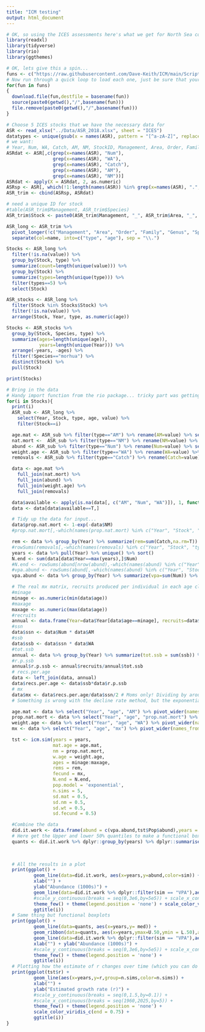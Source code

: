 ```yaml
---
title: "ICM testing"
output: html_document
---
```


```r
# OK, so using the ICES assessments here's what we get for North Sea cod.
library(readxl)
library(tidyverse)
library(rio)
library(ggthemes)

# OK, lets give this a spin...
funs <- c("https://raw.githubusercontent.com/Dave-Keith/ICM/main/Scripts/functions/backwards_sim.r")
# Now run through a quick loop to load each one, just be sure that your working directory is read/write!
for(fun in funs) 
{
  download.file(fun,destfile = basename(fun))
  source(paste0(getwd(),"/",basename(fun)))
  file.remove(paste0(getwd(),"/",basename(fun)))
}

# Choose 5 ICES stocks that we have the necessary data for
ASR <- read_xlsx("../Data/ASR_2018.xlsx", sheet = "ICES")
datatypes <- unique(gsub(x = names(ASR), pattern = "[^a-zA-Z]", replacement=""))
# we want:
# Year, Num, WA, Catch, AM, NM, StockID, Management, Area, Order, Family, Genus, Species
ASRdat <- ASR[,c(grep(x=names(ASR), "Num"),
                 grep(x=names(ASR), "WA"),
                 grep(x=names(ASR), "Catch"),
                 grep(x=names(ASR), "AM"),
                 grep(x=names(ASR), "NM"))]
ASRdat <- apply(X = ASRdat, 2, as.numeric)
ASRsp <- ASR[, which(!1:length(names(ASR)) %in% grep(x=names(ASR), ".", fixed=T))]
ASR_trim <- cbind(ASRsp, ASRdat)

# need a unique ID for stock
#table(ASR_trim$Management, ASR_trim$Species)
ASR_trim$Stock <- paste0(ASR_trim$Management, "_", ASR_trim$Area, "_", ASR_trim$Genus, "_", ASR_trim$Species)

ASR_long <- ASR_trim %>%
  pivot_longer(!c("Management", "Area", "Order", "Family", "Genus", "Species", "Stock", "Year")) %>%
  separate(col=name, into=c("type", "age"), sep = "\\.")

Stocks <- ASR_long %>%
  filter(!is.na(value)) %>%
  group_by(Stock, type) %>%
  summarize(count=length(unique(value))) %>%
  group_by(Stock) %>%
  summarize(types=length(unique(type))) %>%
  filter(types==5) %>%
  select(Stock)

ASR_stocks <- ASR_long %>%
  filter(Stock %in% Stocks$Stock) %>%
  filter(!is.na(value)) %>%
  arrange(Stock, Year, type, as.numeric(age))

Stocks <- ASR_stocks %>%
  group_by(Stock, Species, type) %>%
  summarize(ages=length(unique(age)),
            years=length(unique(Year))) %>%
  arrange(-years, -ages) %>%
  filter(!Species=="morhua") %>%
  distinct(Stock) %>%
  pull(Stock)

print(Stocks)

# Bring in the data
# Handy import function from the rio package... tricky part was getting the right filename here...
for(i in Stocks){
  print(i)
  ASR_sub <- ASR_long %>%
    select(Year, Stock, type, age, value) %>%
    filter(Stock==i)

  age.mat <- ASR_sub %>% filter(type=="AM") %>% rename(AM=value) %>% select(-type)
  nat.mort <-  ASR_sub %>% filter(type=="NM") %>% rename(NM=value) %>% select(-type)
  abund <- ASR_sub %>% filter(type=="Num") %>% rename(Num=value) %>% select(-type)
  weight.age <- ASR_sub %>% filter(type=="WA") %>% rename(WA=value) %>% select(-type)
  removals <- ASR_sub %>% filter(type=="Catch") %>% rename(Catch=value) %>% select(-type)

  data <- age.mat %>%
    full_join(nat.mort) %>%
    full_join(abund) %>%
    full_join(weight.age) %>%
    full_join(removals)

  data$available <- apply(is.na(data[, c("AM", "Num", "WA")]), 1, function(x) all(!x==T))
  data <- data[data$available==T,]

  # Tidy up the data for input...
  data$prop.nat.mort <- 1-exp(-data$NM)
  #prop.nat.mort[,-which(names(prop.nat.mort) %in% c("Year", "Stock", "type"))] <- 1-exp(-prop.nat.mort[,-which(names(prop.nat.mort) %in% c("Year", "Stock", "type"))])

  rem <- data %>% group_by(Year) %>% summarize(rem=sum(Catch,na.rm=T)) %>% pull(rem)
  #rowSums(removals[,-which(names(removals) %in% c("Year", "Stock", "type"))], na.rm=T)
  years <- data %>% pull(Year) %>% unique() %>% sort()
  N.end <- sum(data[data$Year==max(years),]$Num)
  #N.end <- rowSums(abund[nrow(abund),-which(names(abund) %in% c("Year", "Stock", "type"))], na.rm=T)
  #vpa.abund <- rowSums(abund[,-which(names(abund) %in% c("Year", "Stock", "type"))], na.rm=T)
  vpa.abund <- data %>% group_by(Year) %>% summarize(vpa=sum(Num)) %>% pull(vpa)

  # The real mx matrix, recruits produced per individual in each age class... Not perfect as I need to offset recruits/ssb, but close enough for the moment..
  #minage
  minage <- as.numeric(min(data$age))
  #maxage
  maxage <- as.numeric(max(data$age))
  #recruits
  annual <- data.frame(Year=data$Year[data$age==minage], recruits=data$Num[data$age==minage])
  #ssn
  data$ssn <- data$Num * data$AM
  #ssb
  data$ssb <- data$ssn * data$WA
  #tot.ssb
  annual <- data %>% group_by(Year) %>% summarize(tot.ssb = sum(ssb)) %>% left_join(annual)
  #r.p.ssb
  annual$r.p.ssb <- annual$recruits/annual$tot.ssb
  # recs.per.age
  data <- left_join(data, annual)
  data$recs.per.age <- data$ssb*data$r.p.ssb
  # mx
  data$mx <- data$recs.per.age/data$ssn/2 # Moms only! Dividing by around 8 really nails it for NS cod for whatever reason :-)
  # Something is wrong with the decline rate method, but the exponential and logistic are working pretty... pretty... pretty good...

  age.mat <- data %>% select("Year", "age", "AM") %>% pivot_wider(names_from=age, values_from = AM) %>% select(-Year)
  prop.nat.mort <- data %>% select("Year", "age", "prop.nat.mort") %>% pivot_wider(names_from=age, values_from = prop.nat.mort) %>% select(-Year)
  weight.age <- data %>% select("Year", "age", "WA") %>% pivot_wider(names_from=age, values_from = WA) %>% select(-Year)
  mx <- data %>% select("Year", "age", "mx") %>% pivot_wider(names_from=age, values_from = mx) %>% select(-Year) %>% as.data.frame()

  tst <- icm.sim(years = years,
                 mat.age = age.mat,
                 nm = prop.nat.mort,
                 w.age = weight.age,
                 ages = minage:maxage,
                 rems = rem,
                 fecund = mx,
                 N.end = N.end,
                 pop.model = 'exponential',
                 n.sims = 5,
                 sd.mat = 0.5,
                 sd.nm = 0.5,
                 sd.wt = 0.5,
                 sd.fecund = 0.5)

  #Combine the data
  did.it.work <- data.frame(abund = c(vpa.abund,tst$Pop$abund),years = c(years,tst$Pop$years),sim = c(rep('VPA',length(years)),tst$Pop$sim))
  # Here get the Upper and lower 50% quantiles to make a functional boxplot
  quants <- did.it.work %>% dplyr::group_by(years) %>% dplyr::summarise(L.50 = quantile(abund,probs=c(0.25)),
                                                                        med = median(abund),
                                                                        U.50 = quantile(abund,probs=c(0.75)))

  # All the results in a plot
  print(ggplot() +
          geom_line(data=did.it.work, aes(x=years,y=abund,color=sim)) +
          xlab("") +
          ylab("Abundance (1000s)") +
          geom_line(data=did.it.work %>% dplyr::filter(sim == "VPA"),aes(x=years,y=abund),color='black',size=2) +
          #scale_y_continuous(breaks = seq(0,3e6,by=5e5)) + scale_x_continuous(breaks = seq(1960,2025,by=5)) +
          theme_few() + theme(legend.position = 'none') + scale_color_viridis_d(end = 0.75) +
          ggtitle(i))
  # Same thing but functional boxplots
  print(ggplot() +
          geom_line(data=quants, aes(x=years,y= med)) +
          geom_ribbon(data=quants, aes(x=years,ymax=U.50,ymin = L.50),alpha=0.5,fill='blue',color='blue') +
          geom_line(data=did.it.work %>% dplyr::filter(sim == "VPA"),aes(x=years,y=abund),color='black',size=2) +
          xlab("") + ylab("Abundance (1000s)") +
          #scale_y_continuous(breaks = seq(0,3e6,by=5e5)) + scale_x_continuous(breaks = seq(1960,2025,by=5)) +
          theme_few() + theme(legend.position = 'none') +
          ggtitle(i))
  # Plotting how the estimate of r changes over time (which you can do when we have time varying inputs (e.g. Wgt, M, or maturity at age)
  print(ggplot(tst$r) +
          geom_line(aes(x=years,y=r,group=n.sims,color=n.sims)) +
          xlab("") +
          ylab("Estimated growth rate (r)") +
          #scale_y_continuous(breaks = seq(0,1.5,by=0.1)) +
          #scale_x_continuous(breaks = seq(1960,2025,by=5)) +
          theme_few() + theme(legend.position = 'none') +
          scale_color_viridis_c(end = 0.75) +
          ggtitle(i))
}
```
